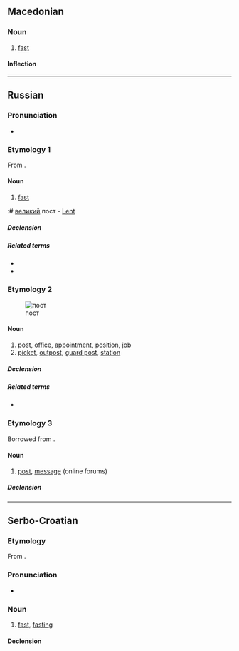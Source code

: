 {{also|пост-}}
==Macedonian==

===Noun===
{{mk-noun|m}}

# [[fast]]

====Inflection====
{{mk-decl-noun-m||постов}}

----

==Russian==

===Pronunciation===
* {{ru-IPA}}

===Etymology 1===
From {{inh|ru|sla-pro|*postъ}}.

====Noun====
{{ru-noun+|b|loc=в [[посту́]],в [[посте́]]}}

# [[fast]] {{gloss|period of restricted eating}}
:# [[великий]] пост - [[Lent]]

=====Declension=====
{{ru-noun-table|b|loc=в [[посту́]],в [[посте́]]}}

=====Related terms=====
* {{l|ru|поститься}}
* {{l|ru|по́стный}}

===Etymology 2===
[[Image:Guard Prague Castle 0451.jpg|thumb|пост]]

====Noun====
{{ru-noun+|b|loc=на [[посту́]]}}

# [[post]], [[office]], [[appointment]], [[position]], [[job]]
# [[picket]], [[outpost]], [[guard post]], [[station]]

=====Declension=====
{{ru-noun-table|b|loc=на [[посту́]]}}

=====Related terms=====
* {{l|ru|постовой}}

===Etymology 3===
Borrowed from {{bor|ru|en|post}}.

====Noun====
{{ru-noun+}}

# {{lb|ru|slang}} [[post]], [[message]] (online forums)

=====Declension=====
{{ru-noun-table}}

----

==Serbo-Croatian==

===Etymology===
From {{inh|sh|sla-pro|*postъ}}.

===Pronunciation===
* {{IPA|/pôːst/|lang=sh}}

===Noun===
{{sh-noun|g=m|head=по̑ст}}

# [[fast]], [[fasting]]

====Declension====
{{sh-decl-noun|sc=Cyrl
|по̑ст|по̀стови
|по̏ста|постова
|посту|постовима
|пост|постове
|посте|постови
|посту|постовима
|постом|постовима
}}